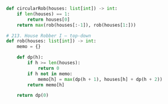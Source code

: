 ```python meta="source=problems/213-house-robber-ii/top-down.py"
def circularRob(houses: list[int]) -> int:
    if len(houses) == 1:
        return houses[0]
    return max(rob(houses[:-1]), rob(houses[1:]))

# 213. House Robber I — top-down
def rob(houses: list[int]) -> int:
    memo = {}

    def dp(h):
        if h >= len(houses):
            return 0
        if h not in memo:
            memo[h] = max(dp(h + 1), houses[h] + dp(h + 2))
        return memo[h]

    return dp(0)
```